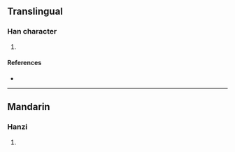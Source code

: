 {{character info/new}}
==Translingual==

===Han character===
{{Han char|rn=96|rad=玉|as=06|sn=10|four=14147|canj=MGKLD,XMGKL|ids=⿰𤣩存}}

# {{defn|Han|sort=玉06}}

====References====
* {{Han ref|kx=0730.130|dkj=20939|hdz=21110.070|uh=73D4|ud=29652|bh=D2B6|bd=53942}}

----

==Mandarin==

===Hanzi===
{{cmn-hanzi|pin=[[jiàn]] ([[jian4]])|wg=chien<sup>4</sup>}}

# {{defn|lang=cmn|sort=玉06}}